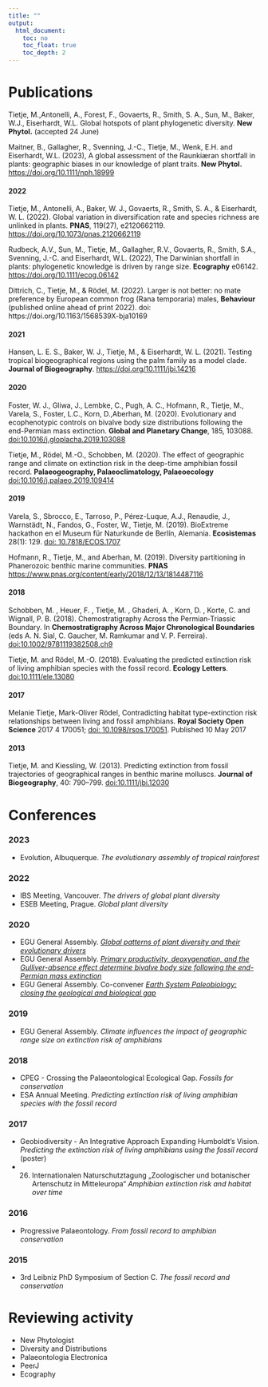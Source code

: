 ```yaml
---
title: ""
output:
  html_document:
    toc: no
    toc_float: true
    toc_depth: 2
---  
```


# Publications
Tietje, M.,Antonelli, A., Forest, F., Govaerts, R., Smith, S. A., Sun, M., Baker, W.J., Eiserhardt, W.L. Global hotspots of plant phylogenetic diversity. **New Phytol.** (accepted 24 June)

Maitner, B., Gallagher, R., Svenning, J.-C., Tietje, M., Wenk, E.H. and Eiserhardt, W.L. (2023), A global assessment of the Raunkiæran shortfall in plants: geographic biases in our knowledge of plant traits. **New Phytol.** [https://doi.org/10.1111/nph.18999](https://doi.org/10.1111/nph.18999)

#### 2022
Tietje, M., Antonelli, A., Baker, W. J., Govaerts, R., Smith, S. A., & Eiserhardt, W. L. (2022). Global variation in diversification rate and species richness are unlinked in plants. **PNAS**, 119(27), e2120662119. [https://doi.org/10.1073/pnas.2120662119](https://www.pnas.org/doi/full/10.1073/pnas.2120662119)

Rudbeck, A.V., Sun, M., Tietje, M., Gallagher, R.V., Govaerts, R., Smith, S.A., Svenning, J.-C. and Eiserhardt, W.L. (2022), The Darwinian shortfall in plants: phylogenetic knowledge is driven by range size. **Ecography** e06142. [https://doi.org/10.1111/ecog.06142](https://doi.org/10.1111/ecog.06142)

Dittrich, C., Tietje, M., & Rödel, M. (2022). Larger is not better: no mate preference by European common frog (Rana temporaria) males, **Behaviour** (published online ahead of print 2022). doi: https://doi.org/10.1163/1568539X-bja10169

#### 2021
Hansen, L. E. S., Baker, W. J., Tietje, M., & Eiserhardt, W. L. (2021). Testing tropical biogeographical regions using the palm family as a model clade. **Journal of Biogeography**. [https://doi.org/10.1111/jbi.14216](https://doi.org/10.1111/jbi.14216)

#### 2020
Foster, W. J., Gliwa, J., Lembke, C., Pugh, A. C., Hofmann, R., Tietje, M., Varela, S., Foster, L.C., Korn, D.,Aberhan, M. (2020). Evolutionary and ecophenotypic controls on bivalve body size distributions following the end-Permian mass extinction. **Global and Planetary Change**, 185, 103088. [doi:10.1016/j.gloplacha.2019.103088](https://doi.org/10.1016/j.gloplacha.2019.103088)

Tietje, M., Rödel, M.-O., Schobben, M. (2020). The effect of geographic range and climate on extinction risk in the deep-time amphibian fossil record. **Palaeogeography, Palaeoclimatology, Palaeoecology** [doi:10.1016/j.palaeo.2019.109414](https://doi.org/10.1016/j.palaeo.2019.109414)

#### 2019
Varela, S., Sbrocco, E., Tarroso, P., Pérez-Luque, A.J., Renaudie, J., Warnstädt, N., Fandos, G., Foster, W., Tietje, M. (2019). BioExtreme hackathon en el Museum für Naturkunde de Berlín, Alemania. **Ecosistemas** 28(1): 129. [doi: 10.7818/ECOS.1707](https://www.revistaecosistemas.net/index.php/ecosistemas/article/view/1707)

Hofmann, R., Tietje, M., and Aberhan, M. (2019). Diversity partitioning in Phanerozoic benthic marine communities. **PNAS** [https://www.pnas.org/content/early/2018/12/13/1814487116](https://www.pnas.org/content/early/2018/12/13/1814487116)

#### 2018
Schobben, M. , Heuer, F. , Tietje, M. , Ghaderi, A. , Korn, D. , Korte, C. and Wignall, P. B. (2018). Chemostratigraphy Across the Permian‐Triassic Boundary. In **Chemostratigraphy Across Major Chronological Boundaries** (eds A. N. Sial, C. Gaucher, M. Ramkumar and V. P. Ferreira). [doi:10.1002/9781119382508.ch9](https://doi.org/10.1002/9781119382508.ch9)


Tietje, M. and Rödel, M.-O. (2018). Evaluating the predicted extinction risk of living amphibian species with the fossil record. **Ecology Letters**. [doi:10.1111/ele.13080](https://doi.org/10.1111/ele.13080)

#### 2017
Melanie Tietje, Mark-Oliver Rödel, Contradicting habitat type-extinction risk relationships between living and fossil amphibians. **Royal Society Open Science** 2017 4 170051; [doi: 10.1098/rsos.170051](http://rsos.royalsocietypublishing.org/cgi/content/full/rsos.170051?ijkey=HFAoNHwozz9aFKn&keytype=ref). Published 10 May 2017

#### 2013
Tietje, M. and Kiessling, W. (2013). Predicting extinction from fossil trajectories of geographical ranges in benthic marine molluscs. **Journal of Biogeography**, 40: 790–799. [doi:10.1111/jbi.12030](http://onlinelibrary.wiley.com/doi/10.1111/jbi.12030/abstract)



# Conferences

### 2023
* Evolution, Albuquerque. *The evolutionary assembly of tropical rainforest*


### 2022
* IBS Meeting, Vancouver. *The drivers of global plant diversity*
* ESEB Meeting, Prague. *Global plant diversity*


### 2020
* EGU General Assembly. [*Global patterns of plant diversity and their evolutionary drivers*](https://doi.org/10.5194/egusphere-egu2020-9733)
* EGU General Assembly. [*Primary productivity, deoxygenation, and the Gulliver-absence effect determine bivalve body size following the end-Permian mass extinction*](https://doi.org/10.5194/egusphere-egu2020-10213)
* EGU General Assembly. Co-convener [*Earth System Paleobiology: closing the geological and biological gap*](https://meetingorganizer.copernicus.org/EGU2020/session/36479)


### 2019
* EGU General Assembly. *Climate influences the impact of geographic range size on extinction risk of amphibians*

### 2018
* CPEG - Crossing the Palaeontological Ecological Gap. *Fossils for conservation*
* ESA Annual Meeting. *Predicting extinction risk of living amphibian species with the fossil record*

### 2017
* Geobiodiversity - An Integrative Approach Expanding Humboldt's Vision. *Predicting the extinction risk of living amphibians using the fossil record* (poster)
* 26. Internationalen Naturschutztagung „Zoologischer und botanischer Artenschutz in Mitteleuropa“ *Amphibian extinction risk and habitat over time*

### 2016
* Progressive Palaeontology. *From fossil record to amphibian conservation*

### 2015
* 3rd Leibniz PhD Symposium of Section C. *The fossil record and conservation*



# Reviewing activity

* New Phytologist
* Diversity and Distributions
* Palaeontologia Electronica
* PeerJ
* Ecography


